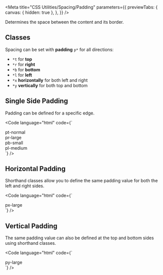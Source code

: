 
<Meta
  title="CSS Utilities/Spacing/Padding"
  parameters={{
    previewTabs: {
      canvas: { hidden: true },
    },
  }}
/>

<Banner label="Padding" section="CSS Utilities" color="green" />

<Lead>Determines the space between the content and its border.</Lead>

## Classes

Spacing can be set with **padding** `p*` for all directions:

- `*t` for **top**
- `*r` for **right**
- `*b` for **bottom**
- `*l` for **left**
- `*x` **horizontally** for both left and right
- `*y` **vertically** for both top and bottom

<CssSpacingPadding />

## Single Side Padding

Padding can be defined for a specific edge.

<Code
  language="html"
  code={`
<div class="is-flex is-flex-wrap-wrap is-align-items-center is-justify-content-center fg-large">
  <div class="pt-normal has-background-red-2">
      <div class="has-background-green-3 p-large">pt-normal</div>
  </div>
  <div class="pr-large has-background-red-2">
      <div class="has-background-green-3 p-large">pr-large</div>
  </div>
  <div class="pb-small has-background-red-2">
      <div class="has-background-green-3 p-large">pb-small</div>
  </div>
  <div class="pl-medium has-background-red-2">
      <div class="has-background-green-3 p-large">pl-medium</div>
  </div>
</div>
`}
/>

## Horizontal Padding

Shorthand classes allow you to define the same padding value for both the left and right sides.

<Code
  language="html"
  code={`
<div class="is-flex is-flex-wrap-wrap is-align-items-center is-justify-content-center fg-large">
    <div class="px-large has-background-red-2 has-radius-normal">
        <div class="has-radius-normal has-background-green-3 font-bold p-normal">px-large</div>
    </div>
</div>
`}
/>

## Vertical Padding

The same padding value can also be defined at the top and bottom sides using shorthand classes.

<Code
  language="html"
  code={`
<div class="is-flex is-flex-wrap-wrap is-align-items-center is-justify-content-center fg-large">
    <div class="py-large has-background-red-2 has-radius-normal">
        <div class="has-radius-normal has-background-green-3 font-bold p-normal">py-large</div>
    </div>
</div>
`}
/>
